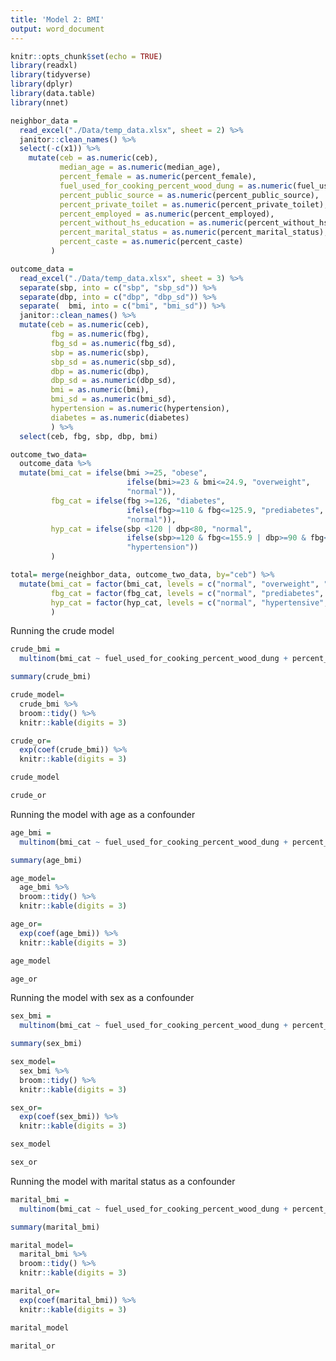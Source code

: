 ```yaml
---
title: 'Model 2: BMI'
output: word_document
---
```


```r
knitr::opts_chunk$set(echo = TRUE)
library(readxl)
library(tidyverse)
library(dplyr)
library(data.table)
library(nnet)
```

```r
neighbor_data = 
  read_excel("./Data/temp_data.xlsx", sheet = 2) %>%
  janitor::clean_names() %>% 
  select(-c(x1)) %>% 
    mutate(ceb = as.numeric(ceb),
           median_age = as.numeric(median_age),
           percent_female = as.numeric(percent_female),
           fuel_used_for_cooking_percent_wood_dung = as.numeric(fuel_used_for_cooking_percent_wood_dung),
           percent_public_source = as.numeric(percent_public_source),
           percent_private_toilet = as.numeric(percent_private_toilet),
           percent_employed = as.numeric(percent_employed),
           percent_without_hs_education = as.numeric(percent_without_hs_education),
           percent_marital_status = as.numeric(percent_marital_status),
           percent_caste = as.numeric(percent_caste)
         ) 

outcome_data = 
  read_excel("./Data/temp_data.xlsx", sheet = 3) %>%
  separate(sbp, into = c("sbp", "sbp_sd")) %>% 
  separate(dbp, into = c("dbp", "dbp_sd")) %>% 
  separate(  bmi, into = c("bmi", "bmi_sd")) %>% 
  janitor::clean_names() %>% 
  mutate(ceb = as.numeric(ceb),
         fbg = as.numeric(fbg),
         fbg_sd = as.numeric(fbg_sd),
         sbp = as.numeric(sbp),
         sbp_sd = as.numeric(sbp_sd),
         dbp = as.numeric(dbp),
         dbp_sd = as.numeric(dbp_sd),
         bmi = as.numeric(bmi),
         bmi_sd = as.numeric(bmi_sd),
         hypertension = as.numeric(hypertension),
         diabetes = as.numeric(diabetes)
         ) %>% 
  select(ceb, fbg, sbp, dbp, bmi)

outcome_two_data=
  outcome_data %>% 
  mutate(bmi_cat = ifelse(bmi >=25, "obese", 
                          ifelse(bmi>=23 & bmi<=24.9, "overweight",
                          "normal")),
         fbg_cat = ifelse(fbg >=126, "diabetes", 
                          ifelse(fbg>=110 & fbg<=125.9, "prediabetes",
                          "normal")),
         hyp_cat = ifelse(sbp <120 | dbp<80, "normal", 
                          ifelse(sbp>=120 & fbg<=155.9 | dbp>=90 & fbg<=99.9, "hypertensive",
                          "hypertension"))
         )

total= merge(neighbor_data, outcome_two_data, by="ceb") %>% 
  mutate(bmi_cat = factor(bmi_cat, levels = c("normal", "overweight", "obese")),
         fbg_cat = factor(fbg_cat, levels = c("normal", "prediabetes", "diabetes")),
         hyp_cat = factor(hyp_cat, levels = c("normal", "hypertensive", "hypertension"))
         )
```

Running the crude model
```r
crude_bmi = 
  multinom(bmi_cat ~ fuel_used_for_cooking_percent_wood_dung + percent_public_source + percent_private_toilet + percent_employed + percent_without_hs_education + percent_caste, data=total)

summary(crude_bmi)

crude_model=
  crude_bmi %>% 
  broom::tidy() %>% 
  knitr::kable(digits = 3)

crude_or=
  exp(coef(crude_bmi)) %>% 
  knitr::kable(digits = 3)
```
```r
crude_model
```

```r
crude_or
```



Running the model with age as a confounder
```r
age_bmi = 
  multinom(bmi_cat ~ fuel_used_for_cooking_percent_wood_dung + percent_public_source + percent_private_toilet + percent_employed + percent_without_hs_education + percent_caste + median_age, data=total)

summary(age_bmi)

age_model=
  age_bmi %>% 
  broom::tidy() %>% 
  knitr::kable(digits = 3)

age_or=
  exp(coef(age_bmi)) %>% 
  knitr::kable(digits = 3)
```

```r
age_model
```

```r
age_or
```



Running the model with sex as a confounder
```r
sex_bmi = 
  multinom(bmi_cat ~ fuel_used_for_cooking_percent_wood_dung + percent_public_source + percent_private_toilet + percent_employed + percent_without_hs_education + percent_caste + percent_female, data=total)

summary(sex_bmi)

sex_model=
  sex_bmi %>% 
  broom::tidy() %>% 
  knitr::kable(digits = 3)

sex_or=
  exp(coef(sex_bmi)) %>% 
  knitr::kable(digits = 3)
```

```r
sex_model
```
```r
sex_or
```



Running the model with marital status as a confounder
```r
marital_bmi = 
  multinom(bmi_cat ~ fuel_used_for_cooking_percent_wood_dung + percent_public_source + percent_private_toilet + percent_employed + percent_without_hs_education + percent_caste + percent_marital_status, data=total)

summary(marital_bmi)

marital_model=
  marital_bmi %>% 
  broom::tidy() %>% 
  knitr::kable(digits = 3)

marital_or=
  exp(coef(marital_bmi)) %>% 
  knitr::kable(digits = 3)
```
```r
marital_model
```

```r
marital_or
```





